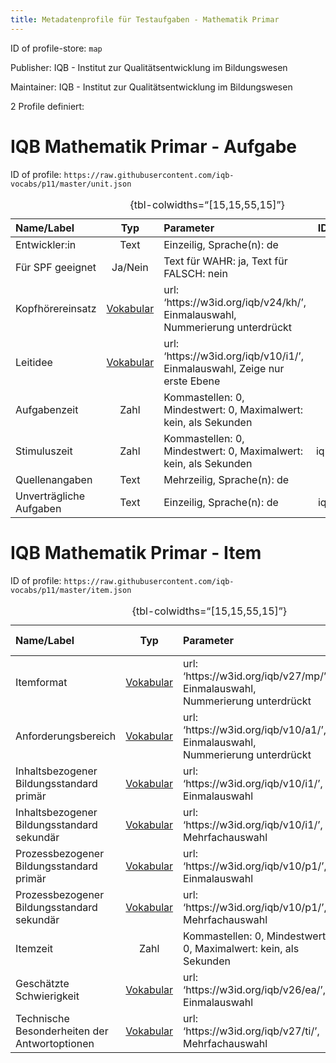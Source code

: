 ```yaml
---
title: Metadatenprofile für Testaufgaben - Mathematik Primar
---
```


ID of profile-store: `map`

Publisher: IQB - Institut zur Qualitätsentwicklung im Bildungswesen

Maintainer: IQB - Institut zur Qualitätsentwicklung im Bildungswesen

2 Profile definiert:

# IQB Mathematik Primar - Aufgabe

ID of profile: `https://raw.githubusercontent.com/iqb-vocabs/p11/master/unit.json`

| Name/Label | Typ | Parameter | ID Profil-Eintrag |
| :--- | :---: | :--- | :---: |
| Entwickler:in | Text |Einzeilig, Sprache(n): de | iqb_author |
| Für SPF geeignet | Ja/Nein |Text für WAHR: ja, Text für FALSCH: nein | a1 |
| Kopfhörereinsatz | [Vokabular](https://w3id.org/iqb/v24/kh/) | url: 'https://w3id.org/iqb/v24/kh/', Einmalauswahl, Nummerierung unterdrückt | iqb_phones |
| Leitidee | [Vokabular](https://w3id.org/iqb/v10/i1/) | url: 'https://w3id.org/iqb/v10/i1/', Einmalauswahl, Zeige nur erste Ebene | w8 |
| Aufgabenzeit | Zahl |Kommastellen: 0, Mindestwert: 0, Maximalwert: kein, als Sekunden | iqb_time_unit |
| Stimuluszeit | Zahl |Kommastellen: 0, Mindestwert: 0, Maximalwert: kein, als Sekunden | iqb_time_stimulus |
| Quellenangaben | Text |Mehrzeilig, Sprache(n): de | iqb_copyright |
| Unverträgliche Aufgaben | Text |Einzeilig, Sprache(n): de | iqb_compatibility |

: {tbl-colwidths="[15,15,55,15]"}

# IQB Mathematik Primar - Item

ID of profile: `https://raw.githubusercontent.com/iqb-vocabs/p11/master/item.json`

| Name/Label | Typ | Parameter | ID Profil-Eintrag |
| :--- | :---: | :--- | :---: |
| Itemformat | [Vokabular](https://w3id.org/iqb/v27/mp/) | url: 'https://w3id.org/iqb/v27/mp/', Einmalauswahl, Nummerierung unterdrückt | s3 |
| Anforderungsbereich | [Vokabular](https://w3id.org/iqb/v10/a1/) | url: 'https://w3id.org/iqb/v10/a1/', Einmalauswahl, Nummerierung unterdrückt | s4 |
| Inhaltsbezogener Bildungsstandard primär | [Vokabular](https://w3id.org/iqb/v10/i1/) | url: 'https://w3id.org/iqb/v10/i1/', Einmalauswahl | s7 |
| Inhaltsbezogener Bildungsstandard sekundär | [Vokabular](https://w3id.org/iqb/v10/i1/) | url: 'https://w3id.org/iqb/v10/i1/', Mehrfachauswahl | s8 |
| Prozessbezogener Bildungsstandard primär | [Vokabular](https://w3id.org/iqb/v10/p1/) | url: 'https://w3id.org/iqb/v10/p1/', Einmalauswahl | s5 |
| Prozessbezogener Bildungsstandard sekundär | [Vokabular](https://w3id.org/iqb/v10/p1/) | url: 'https://w3id.org/iqb/v10/p1/', Mehrfachauswahl | s6 |
| Itemzeit | Zahl |Kommastellen: 0, Mindestwert: 0, Maximalwert: kein, als Sekunden | iqb_time_item |
| Geschätzte Schwierigkeit | [Vokabular](https://w3id.org/iqb/v26/ea/) | url: 'https://w3id.org/iqb/v26/ea/', Einmalauswahl | e4 |
| Technische Besonderheiten der Antwortoptionen | [Vokabular](https://w3id.org/iqb/v27/ti/) | url: 'https://w3id.org/iqb/v27/ti/', Mehrfachauswahl | iqb_itemtech |

: {tbl-colwidths="[15,15,55,15]"}

